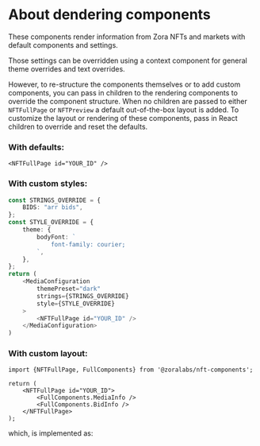 

<Meta title="Renderer/About" />

# About dendering components

These components render information from Zora NFTs and markets with default components and settings.

Those settings can be overridden using a context component for general theme overrides and text overrides.

However, to re-structure the components themselves or to add custom components, you can pass in children to the 
rendering components to override the component structure. When no children are passed to either `NFTFullPage` or `NFTPreview`
a default out-of-the-box layout is added. To customize the layout or rendering of these components,
pass in React children to override and reset the defaults.


### With defaults:
```tsx
<NFTFullPage id="YOUR_ID" />
```

### With custom styles:
```ts
const STRINGS_OVERRIDE = {
    BIDS: "arr bids",
};
const STYLE_OVERRIDE = {
    theme: {
        bodyFont: `
            font-family: courier;
        `,
    },
};
return (
    <MediaConfiguration
        themePreset="dark"
        strings={STRINGS_OVERRIDE}
        style={STYLE_OVERRIDE}
    >
        <NFTFullPage id="YOUR_ID" />
    </MediaConfiguration>
)
```

### With custom layout:
```tsx
import {NFTFullPage, FullComponents} from '@zoralabs/nft-components';

return (
    <NFTFullPage id="YOUR_ID">
        <FullComponents.MediaInfo />
        <FullComponents.BidInfo />
    </NFTFullPage>
);
```

which, is implemented as:

```ts

```